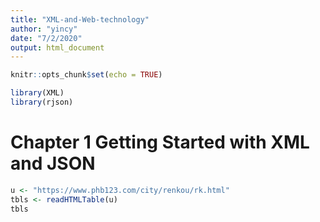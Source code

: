 ```yaml
---
title: "XML-and-Web-technology"
author: "yincy"
date: "7/2/2020"
output: html_document
---
```


```r
knitr::opts_chunk$set(echo = TRUE)
```

```r
library(XML)
library(rjson)
```


# Chapter 1 Getting Started with XML and JSON  
```r
u <- "https://www.phb123.com/city/renkou/rk.html"
tbls <- readHTMLTable(u)
tbls
```


